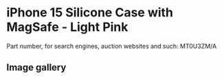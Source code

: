 # iPhone 15 Silicone Case with MagSafe - Light Pink

Part number, for search engines, auction websites and such: MT0U3ZM/A

## Image gallery

<div style={{ width: "768px" }}>
  <GalleryComponent
    images={[
      {
        original: "/everysource/MT0U3",
        thumbnail: "/everypreview/MT0U3",
      },
      {
        original: "/everysource/MT0U3_AV1",
        thumbnail: "/everypreview/MT0U3_AV1",
      },
      {
        original: "/everysource/MT0U3_AV2",
        thumbnail: "/everypreview/MT0U3_AV2",
      },
      {
        original: "/everysource/MT0U3_AV3",
        thumbnail: "/everypreview/MT0U3_AV3",
      },
      {
        original: "/everysource/MT0U3_AV4",
        thumbnail: "/everypreview/MT0U3_AV4",
      },
      {
        original: "/everysource/MT0U3_AV5",
        thumbnail: "/everypreview/MT0U3_AV5",
      },
      {
        original: "/everysource/MT0U3_AV6",
        thumbnail: "/everypreview/MT0U3_AV6",
      }
    ]}
  />
</div>